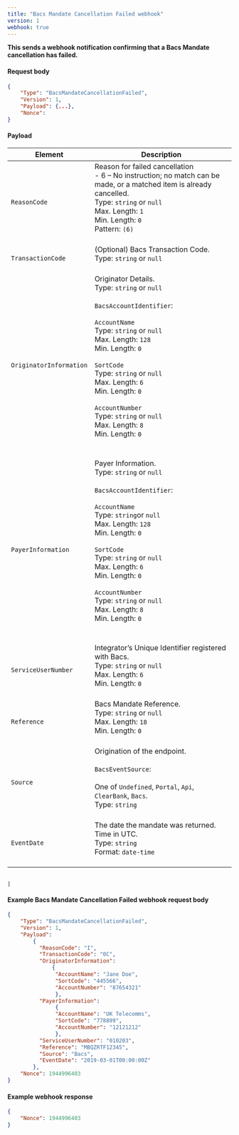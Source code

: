 ```yaml
---
title: "Bacs Mandate Cancellation Failed webhook"
version: 1
webhook: true
---
```


**This sends a webhook notification confirming that a Bacs Mandate cancellation has failed.**

#### Request body

```json
{
    "Type": "BacsMandateCancellationFailed",
    "Version": 1,
    "Payload": {...},
    "Nonce":
}
```

#### Payload
| Element                       | Description                                                                                                                                                                                                                                                                                                                                                                                                                                                                                                                                                                                                                                                                                                                                                                                                                             |
|-------------------------------|-----------------------------------------------------------------------------------------------------------------------------------------------------------------------------------------------------------------------------------------------------------------------------------------------------------------------------------------------------------------------------------------------------------------------------------------------------------------------------------------------------------------------------------------------------------------------------------------------------------------------------------------------------------------------------------------------------------------------------------------------------------------------------------------------------------------------------------------|
| `ReasonCode`       |Reason for failed cancellation<br/>- 6 – No instruction; no match can be made, or a matched item is already cancelled.<br/>Type: `string` or `null`<br/>Max. Length: `1`<br/>Min. Length: `0`<br />        Pattern: `(6)`<br /> <br />                                                                                                                                                                                                                                                                                                                                                                                                                                                               
| `TransactionCode`            |(Optional) Bacs Transaction Code.<br /> Type: `string` or `null`<br/><br />                                                                                                                                                                                                                                                                                                                                                                                                                                                               
| `OriginatorInformation`                      |Originator Details.<br />Type: `string` or `null`<br/><br />`BacsAccountIdentifier`:<br /><br />`AccountName`<br />        Type: `string` or `null`<br />        Max. Length: `128`<br />        Min. Length: `0`<br /><br />`SortCode`<br />        Type: `string` or `null`<br />        Max. Length: `6`<br />        Min. Length: `0`<br /> <br /> `AccountNumber`<br />        Type: `string` or `null`<br />        Max. Length: `8`<br />        Min. Length: `0`<br />        <br /><br />                                                                                                                                                                                                                                                                                                                                                                                                                                                                 
| `PayerInformation`                      |Payer Information.<br />Type: `string` or `null`<br/><br />`BacsAccountIdentifier`:<br /><br />`AccountName`<br />        Type: `string`or `null`<br />        Max. Length: `128`<br />        Min. Length: `0`<br /><br />`SortCode`<br />        Type: `string` or `null`<br />        Max. Length: `6`<br />        Min. Length: `0`<br /> <br /> `AccountNumber`<br />        Type: `string` or `null`<br />        Max. Length: `8`<br />        Min. Length: `0`<br />        <br /><br />                                                                                                                                                                                                                                                                                                                                                                                                                                                                 
| `ServiceUserNumber`                    |Integrator’s Unique Identifier registered with Bacs.<br /> Type: `string` or `null`<br />  Max. Length: `6`<br />    Min. Length: `0` <br /> <br />                                                                                                                                                                                                                                                                                                                                                                                                                                                           
| `Reference`                      |Bacs Mandate Reference. <br />Type: `string` or `null`<br/>Max. Length: `18`	<br/>Min. Length: `0`<br/><br />                                                                                                                                                                                                                                                                                                                                                                                                                                                                 
| `Source` |Origination of the endpoint.<br /><br />`BacsEventSource`:<br /><br />One of `Undefined`, `Portal`, `Api`, `ClearBank`, `Bacs`. <br /> Type: `string` <br /><br />                                                                                                                                                                                                                                                                                                                                                                                                                                                                                                           
| `EventDate`       |The date the mandate was returned. Time in UTC.<br/>Type: `string` <br/>Format: `date-time`<br/><br />                                                                                                                                                                                                                                                                                                                                                                                                                                                              
                                                                                                                                                                                                                                                                                                                                                                                                                                                                                                        
                                                                                                                                                                                                                                          |

#### Example Bacs Mandate Cancellation Failed webhook request body

```json
{
	"Type": "BacsMandateCancellationFailed",
	"Version": 1,
	"Payload":
		{
          "ReasonCode": "I",
          "TransactionCode": "0C",
          "OriginatorInformation":
              {
               "AccountName": "Jane Doe",
               "SortCode": "445566",
               "AccountNumber": "87654321"
               },
          "PayerInformation":
               {
               "AccountName": "UK Telecomms",
               "SortCode": "778899",
               "AccountNumber": "12121212"
               },
          "ServiceUserNumber": "010203",
          "Reference": "MBQZRTF12345",
          "Source": "Bacs",
          "EventDate": "2019-03-01T00:00:00Z"
		},
    "Nonce": 1944996403
}
```
#### Example webhook response

```json
{
    "Nonce": 1944996403
}
```
